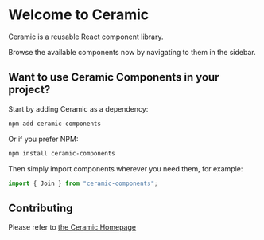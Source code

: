 
<Meta title="Introduction" />

# Welcome to Ceramic

Ceramic is a reusable React component library.

Browse the available components now by navigating to them in the sidebar.

## Want to use Ceramic Components in your project?

Start by adding Ceramic as a dependency:

```bash
npm add ceramic-components
```

Or if you prefer NPM:

```bash
npm install ceramic-components
```

Then simply import components wherever you need them, for example:

```js
import { Join } from "ceramic-components";
```

## Contributing

Please refer to [the Ceramic Homepage](https://github.com/fildon/ceramic)
